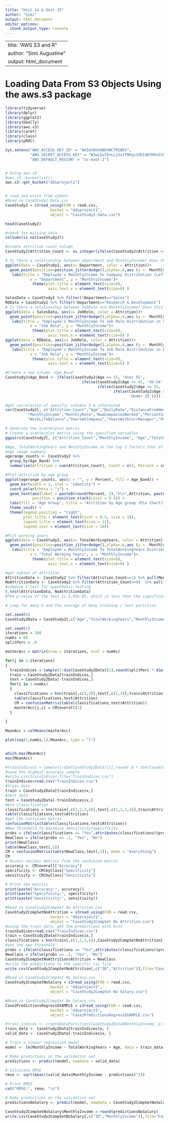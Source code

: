 ```yaml
---
title: "Unit 14 & Unit 15"
author: "Simi"
output: html_document
editor_options: 
  chunk_output_type: console
---
```


---
title: "AWS S3 and R"
author: "Simi Augustine"
output: html_document
---

# Loading Data From S3 Objects Using the aws.s3 package
```r

library(tidyverse)
library(dplyr)
library(ggplot2)
library(GGally)
library(aws.s3)
library(caret)
library(class)
library(pROC)

Sys.setenv("AWS_ACCESS_KEY_ID" = "AKIAYDHJABOVWCTRSW5V",
           "AWS_SECRET_ACCESS_KEY" = "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",
           "AWS_DEFAULT_REGION" = "us-east-2")


# Using aws.s3
#aws.s3::bucketlist()
aws.s3::get_bucket("ddsproject1")


# read and write from ojbect
#Read in CaseStudy2-Data.csv
CaseStudy2 = s3read_using(FUN = read.csv,
                    bucket = "ddsproject1",
                    object = "CaseStudy2-data.csv")

head(CaseStudy2)

#check for missing data
colSums(is.na(CaseStudy2))

#create attrition count column
CaseStudy2$Attrition_Count <- as.integer(ifelse(CaseStudy2$Attrition == "Yes", 1, 0))

# Is there a relationship between department and MonthlyIncome? Does this relationship affect the employee’s willingness to leave their company?
ggplot(data = CaseStudy2, aes(x= Department, color = Attrition))+
  geom_point(position=position_jitterdodge(),alpha=.6,aes (y =  MonthlyIncome), bins = 30) +
   labs(title = "Employee's MonthlyIncome To Company Distribution (Left the Comapny - Yes/No)",
           x = "Department", y = "MonthlyIncome")+
            theme(plot.title = element_text(size=9),
                   axis.text.x = element_text(size=6) )

SalesData = CaseStudy2 %>% filter(!Department=="Sales") 
RDData = CaseStudy2 %>% filter(!Department=="Research & Development") 
# Is there a relationship between JobRole and MonthlyIncome? Does this relationship affect the employee’s willingness to leave their company?
ggplot(data = SalesData, aes(x= JobRole, color = Attrition))+
  geom_point(position=position_jitterdodge(),alpha=.6,aes (y =  MonthlyIncome), bins = 30) +
   labs(title = "Employee's MonthlyIncome To Job Role Distribution in Sales(Left the Comapny - Yes/No)",
           x = "Job Role", y = "MonthlyIncome")+
            theme(plot.title = element_text(size=9),
                   axis.text.x = element_text(size=6) )
ggplot(data = RDData, aes(x= JobRole, color = Attrition))+
  geom_point(position=position_jitterdodge(),alpha=.6,aes (y =  MonthlyIncome), bins = 30) +
   labs(title = "Employee's MonthlyIncome To Job Role Distribution in R & D(Left the Comapny - Yes/No)",
           x = "Job Role", y = "MonthlyIncome")+
            theme(plot.title = element_text(size=9),
                   axis.text.x = element_text(size=6) )

#Create a new column 'Age_Band'
CaseStudy2$Age_Band <- ifelse(CaseStudy2$Age >= 55, 'Over 55',
                                  ifelse(CaseStudy2$Age >= 45, '45-54',
                                         ifelse(CaseStudy2$Age >= 35, '35-44',
                                                ifelse(CaseStudy2$Age >= 25, '25-34',
                                                       'Under 25'))))

#get correlation of specific columns I'm interested
cor(CaseStudy2[, c("Attrition_Count","Age","DailyRate","DistanceFromHome","Education","HourlyRate","JobSatisfaction",
          "MonthlyIncome","MonthlyRate","NumCompaniesWorked","PercentSalaryHike","TotalWorkingYears",
          "WorkLifeBalance","YearsAtCompany","YearsWithCurrManager","PercentSalaryHike")])

# Generate the scatterplot matrix
# Create a scatterplot matrix using the specified variables
ggpairs(CaseStudy2[, c("Attrition_Count","MonthlyIncome", "Age","TotalWorkingYears","YearsWithCurrManager")], main = "Scatterplot Matrix")

#Age, TotalWorkingYears and MonthlyIncome as the top 3 factors that affect attrition
#age range summary
agerange_counts <- CaseStudy2 %>%
  group_by(Age_Band) %>%
  summarise(Attrition = sum(Attrition_Count), Count = n(), Percent = sum(Attrition_Count)*100/n())

#Plot attrition by age group
ggplot(agerange_counts, aes(x = "", y = Percent, fill = Age_Band)) +
  geom_bar(width = 1, stat = "identity") +
  coord_polar(theta = "y") +
  geom_text(aes(label = paste0(round(Percent, 2),"%\n",Attrition, paste0(" (", Count, ")"))),
            position = position_stack(vjust = 0.5)) +
  labs(fill = "Age Group", title = "Attrition by Age group (Pie Chart)") +
  theme_void() +
  theme(legend.position = "right",
        plot.title = element_text(hjust = 0.5, size = 18),
        legend.title = element_text(size = 12),
        legend.text = element_text(size = 10))

#Plot working years
ggplot(data = CaseStudy2, aes(x= TotalWorkingYears, color = Attrition))+
  geom_point(position=position_jitterdodge(),alpha=.6,aes (y =  MonthlyIncome), bins = 30) +
   labs(title = "Employee's MonthlyIncome To TotalWorkingYears Distribution(Left the Comapny - Yes/No)",
           x = "Total Working Years", y = "MonthlyIncome")+
            theme(plot.title = element_text(size=9),
                   axis.text.x = element_text(size=6) )

#get subset of attrition
AttritionData <- CaseStudy2 %>% filter(Attrition_Count==1) %>% pull(MonthlyIncome)
NoAttritionData <- CaseStudy2 %>% filter(Attrition_Count==0)  %>% pull(MonthlyIncome)
#compute t test for hypothesis testing
t.test(AttritionData, NoAttritionData)
#The p-value of the test is 5.05e-05, which is less than the significance level alpha = 0.05. We can conclude that age of attrition is significantly different from age of no attrition with a p-value = 5.05e-05

```

```r

# Loop for many k and the average of many training / test partition

set.seed(6)
CaseStudy2Data = CaseStudy2[,c("Age","TotalWorkingYears","MonthlyIncome","YearsWithCurrManager","Attrition")]

set.seed(1)
iterations = 100
numks = 60
splitPerc = .8

masterAcc = matrix(nrow = iterations, ncol = numks)

for(j in 1:iterations)
{
  trainIndices = sample(1:dim(CaseStudy2Data)[1],round(splitPerc * dim(CaseStudy2Data)[1]))
  train = CaseStudy2Data[trainIndices,]
  test = CaseStudy2Data[-trainIndices,]
  for(i in 1:numks)
  {
    classifications = knn(train[,c(1,3)],test[,c(1,3)],train$Attrition, prob = TRUE, k = i)
    table(classifications,test$Attrition)
    CM = confusionMatrix(table(classifications,test$Attrition))
    masterAcc[j,i] = CM$overall[1]
  }
  
}

MeanAcc = colMeans(masterAcc)

plot(seq(1,numks,1),MeanAcc, type = "l")


which.max(MeanAcc)
max(MeanAcc)

```

```r
#trainIndices1 = sample(1:dim(CaseStudy2Data)[1],round(.8 * dim(CaseStudy2Data)[1]))
#save the highest accuracy sample
#write.csv(trainIndices,file="TrainIndices.csv")
trainIndices=read.csv("TrainIndices.csv")
#train data
train = CaseStudy2Data[trainIndices$x,]
#test data
test = CaseStudy2Data[-trainIndices$x,]
#knn classification
classifications = knn(train[,c(1,2,3,4)],test[,c(1,2,3,4)],train$Attrition, prob = TRUE, k = 11)
table(classifications,test$Attrition)
#get the confusion matrix
confusionMatrix(table(classifications,test$Attrition))
#New Threshold to maximise sensitivity/specificity
probs = ifelse(classifications == "Yes",attributes(classifications)$prob, 1- attributes(classifications)$prob)
NewClass = ifelse(probs >= .2, "Yes", "No")
print(NewClass)
table(NewClass,test[,5])
CM = confusionMatrix(table(NewClass,test[,5]), mode = "everything")
CM
# Access various metrics from the confusion matrix
accuracy <- CM$overall["Accuracy"]
specificity <- CM$byClass["Specificity"]
sensitivity <- CM$byClass["Sensitivity"]

# Print the metrics
print(paste("Accuracy:", accuracy))
print(paste("Specificity:", specificity))
print(paste("Sensitivity:", sensitivity))
```

```r

#Read in CaseStudy2CompSet No Attrition.csv
CaseStudy2CompSetNoAttrition = s3read_using(FUN = read.csv,
                    bucket = "ddsproject1",
                    object = "CaseStudy2CompSet No Attrition.csv")
#using the train data, get the predictions with k=11
trainIndices=read.csv("TrainIndices.csv")
train = CaseStudy2Data[trainIndices$x,]
classifications = knn(train[,c(1,2,3,4)],CaseStudy2CompSetNoAttrition[,c("Age","TotalWorkingYears","MonthlyIncome","YearsWithCurrManager")],train$Attrition, prob = TRUE, k = 11)
#set the new threshold
probs = ifelse(classifications == "Yes",attributes(classifications)$prob, 1- attributes(classifications)$prob)
NewClass = ifelse(probs >= .2, "Yes", "No")
CaseStudy2CompSetNoAttrition$Attrition = NewClass
#write the predictions to the specific csv file
write.csv(CaseStudy2CompSetNoAttrition[,c("ID","Attrition")],file="Case2PredictionsSimiAugustine Attrition.csv")

```


```r
#Read in CaseStudy2CompSet No Salary.csv
CaseStudy2CompSetNoSalary = s3read_using(FUN = read.csv,
                    bucket = "ddsproject1",
                    object = "CaseStudy2CompSet No Salary.csv")

#Read in CaseStudy2CompSet No Salary.csv
Case2PredictionsRegressEXAMPLE = s3read_using(FUN = read.csv,
                    bucket = "ddsproject1",
                    object = "Case2PredictionsRegressEXAMPLE.csv")

#train_indices <- createDataPartition(CaseStudy2Data$MonthlyIncome, p = 0.8, list = FALSE)
train_data <- CaseStudy2Data[trainIndices$x, ]
valid_data <- CaseStudy2Data[-trainIndices$x, ]

# Train a linear regression model
model <- lm(MonthlyIncome ~ TotalWorkingYears + Age, data = train_data)

# Make predictions on the validation set
predictions <- predict(model, newdata = valid_data)

# Calculate RMSE
rmse <- sqrt(mean((valid_data$MonthlyIncome - predictions)^2))

# Print RMSE
cat("RMSE:", rmse, "\n")

# Make predictions on the validation set
predictionsNoSalary <- predict(model, newdata = CaseStudy2CompSetNoSalary)

CaseStudy2CompSetNoSalary$MonthlyIncome = round(predictionsNoSalary)
write.csv(CaseStudy2CompSetNoSalary[,c("ID","MonthlyIncome")],file="Case2PredictionsSimiAugustine Salary.csv")

```

